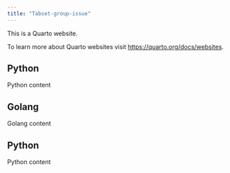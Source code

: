 ```yaml
---
title: "Tabset-group-issue"
---
```


This is a Quarto website.

To learn more about Quarto websites visit <https://quarto.org/docs/websites>.


::: {.panel-tabset group="tabset-1"}

## Python

Python content

## Golang

Golang content

:::

::: {.panel-tabset group="tabset-1"}

## Python

Python content

:::

